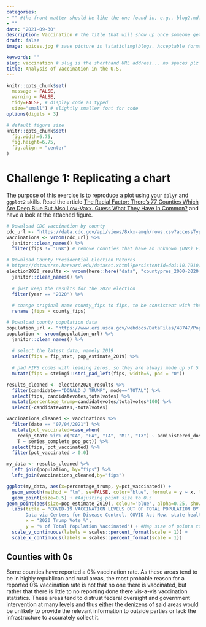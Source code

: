 ```yaml
---
categories:  
- "" #the front matter should be like the one found in, e.g., blog2.md. It cannot be like the normal Rmd we used
- ""
date: "2021-09-30"
description: Vaccination # the title that will show up once someone gets to this page
draft: false
image: spices.jpg # save picture in \static\img\blogs. Acceptable formats= jpg, jpeg, or png . Your iPhone pics wont work

keywords: ""
slug: vaccination # slug is the shorthand URL address... no spaces plz
title: Analysis of Vaccination in the U.S.
---
```



```r
knitr::opts_chunk$set(
  message = FALSE, 
  warning = FALSE,
  tidy=FALSE, # display code as typed
  size="small") # slightly smaller font for code
options(digits = 3)

# default figure size
knitr::opts_chunk$set(
  fig.width=6.75, 
  fig.height=6.75,
  fig.align = "center"
)
```

# Challenge 1: Replicating a chart

The purpose of this exercise is to reproduce a plot using your `dplyr` and `ggplot2` skills. Read the article [The Racial Factor: There's 77 Counties Which Are Deep Blue But Also Low-Vaxx. Guess What They Have In Common?](https://acasignups.net/21/07/18/racial-factor-theres-77-counties-which-are-deep-blue-also-low-vaxx-guess-what-they-have) and have a look at the attached figure.




```r

# Download CDC vaccination by county
cdc_url <- "https://data.cdc.gov/api/views/8xkx-amqh/rows.csv?accessType=DOWNLOAD"
vaccinations <- vroom(cdc_url) %>% 
  janitor::clean_names() %>% 
  filter(fips != "UNK") # remove counties that have an unknown (UNK) FIPS code

# Download County Presidential Election Returns
# https://dataverse.harvard.edu/dataset.xhtml?persistentId=doi:10.7910/DVN/VOQCHQ
election2020_results <- vroom(here::here("data", "countypres_2000-2020.csv")) %>% 
  janitor::clean_names() %>% 
  
  # just keep the results for the 2020 election
  filter(year == "2020") %>% 
  
  # change original name county_fips to fips, to be consistent with the other two files
  rename (fips = county_fips)

# Download county population data
population_url <- "https://www.ers.usda.gov/webdocs/DataFiles/48747/PopulationEstimates.csv?v=2232"
population <- vroom(population_url) %>% 
  janitor::clean_names() %>% 
  
  # select the latest data, namely 2019
  select(fips = fip_stxt, pop_estimate_2019) %>% 
  
  # pad FIPS codes with leading zeros, so they are always made up of 5 characters
  mutate(fips = stringi::stri_pad_left(fips, width=5, pad = "0"))

```

```r
results_cleaned <- election2020_results %>% 
  filter(candidate=="DONALD J TRUMP", mode=="TOTAL") %>% 
  select(fips, candidatevotes,totalvotes) %>% 
  mutate(percentage_trump=candidatevotes/totalvotes*100) %>% 
  select(-candidatevotes,-totalvotes)

vaccinations_cleaned <- vaccinations %>% 
  filter(date == "07/04/2021") %>% 
  mutate(pct_vaccinated=case_when(
    recip_state %in% c("CA", "GA", "IA", "MI", "TX") ~ administered_dose1_pop_pct,
    T ~ series_complete_pop_pct)) %>% 
  select(fips, pct_vaccinated) %>% 
  filter(pct_vaccinated > 0.0)

my_data <- results_cleaned %>% 
  left_join(population, by="fips") %>% 
  left_join(vaccinations_cleaned,by="fips")

ggplot(my_data, aes(x=percentage_trump, y=pct_vaccinated)) +
  geom_smooth(method = "lm", se=FALSE, color="blue", formula = y ~ x, linetype = "dashed") +
  geom_point(size=0.5) + #Adjusting point size to 0.5
geom_point(aes(size=pop_estimate_2019), colour='blue', alpha=0.25, show.legend = FALSE)+
  labs(title = "COVID-19 VACCINATION LEVELS OUT OF TOTAL POPULATION BY COUNTY", subtitle = "(most states based on FULLY vaccinated only; CA, GA, IA, MI & TX based on total doses administered)
       Data via Centers for Disease Control, COVID Act Now, state health depts",
       x = "2020 Trump Vote %",
       y = "% of Total Population Vaccinated") + #Map size of points to 2019 population size 
  scale_y_continuous(labels = scales::percent_format(scale = 1)) +
  scale_x_continuous(labels = scales::percent_format(scale = 1))

```

## Counties with 0s
Some counties have reported a 0% vaccination rate. As these areas tend to be in highly republican and rural areas, the most probable reason for a reported 0% vaccination rate is not that no one there is vaccinated, but rather that there is little to no reporting done there vis-a-vis vaccination statistics. These areas tend to distrust federal oversight and government intervention at many levels and thus either the denizens of said areas would be unlikely to provide the relevant information to outside parties or lack the infrastructure to accurately collect it.